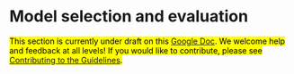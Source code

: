 # Model selection and evaluation {#modelselection}

<mark>
This section is currently under draft on this [Google Doc](https://docs.google.com/document/d/1Ksz26VyGSVu30n-52gcsbB6wvqP4kCoFT6egxDIIDCs/edit).
We welcome help and feedback at all levels!
If you would like to contribute, please see
[Contributing to the Guidelines](https://github.com/transparentstats/guidelines/wiki/Contributing-to-the-Guidelines).
</mark>
